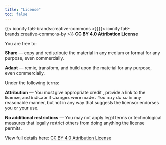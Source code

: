 ---
title: "License"
toc: false
---

{{< iconify fa6-brands:creative-commons >}}{{< iconify fa6-brands:creative-commons-by >}} **CC BY 4.0 Attribution License**

You are free to:

**Share** — copy and redistribute the material in any medium or format for any purpose, even commercially.

**Adapt** — remix, transform, and build upon the material for any purpose, even commercially.

Under the following terms:

**Attribution** — You must give appropriate credit , provide a link to the license, and indicate if changes were made . You may do so in any reasonable manner, but not in any way that suggests the licensor endorses you or your use.

**No additional restrictions** — You may not apply legal terms or technological measures that legally restrict others from doing anything the license permits.

View full details here: [CC BY 4.0 Attribution License](https://creativecommons.org/licenses/by/4.0/)